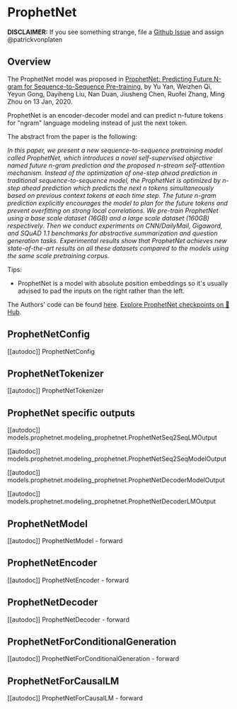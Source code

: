<!--Copyright 2023 The HuggingFace Team. All rights reserved.

Licensed under the Apache License, Version 2.0 (the "License"); you may not use this file except in compliance with
the License. You may obtain a copy of the License at

http://www.apache.org/licenses/LICENSE-2.0

Unless required by applicable law or agreed to in writing, software distributed under the License is distributed on
an "AS IS" BASIS, WITHOUT WARRANTIES OR CONDITIONS OF ANY KIND, either express or implied. See the License for the
specific language governing permissions and limitations under the License.
-->

# ProphetNet

**DISCLAIMER:** If you see something strange, file a [Github Issue](https://github.com/huggingface/transformers/issues/new?assignees=&labels=&template=bug-report.md&title) and assign
@patrickvonplaten

## Overview

The ProphetNet model was proposed in [ProphetNet: Predicting Future N-gram for Sequence-to-Sequence Pre-training,](https://arxiv.org/abs/2001.04063) by Yu Yan, Weizhen Qi, Yeyun Gong, Dayiheng Liu, Nan Duan, Jiusheng Chen, Ruofei
Zhang, Ming Zhou on 13 Jan, 2020.

ProphetNet is an encoder-decoder model and can predict n-future tokens for "ngram" language modeling instead of just
the next token.

The abstract from the paper is the following:

*In this paper, we present a new sequence-to-sequence pretraining model called ProphetNet, which introduces a novel
self-supervised objective named future n-gram prediction and the proposed n-stream self-attention mechanism. Instead of
the optimization of one-step ahead prediction in traditional sequence-to-sequence model, the ProphetNet is optimized by
n-step ahead prediction which predicts the next n tokens simultaneously based on previous context tokens at each time
step. The future n-gram prediction explicitly encourages the model to plan for the future tokens and prevent
overfitting on strong local correlations. We pre-train ProphetNet using a base scale dataset (16GB) and a large scale
dataset (160GB) respectively. Then we conduct experiments on CNN/DailyMail, Gigaword, and SQuAD 1.1 benchmarks for
abstractive summarization and question generation tasks. Experimental results show that ProphetNet achieves new
state-of-the-art results on all these datasets compared to the models using the same scale pretraining corpus.*

Tips:

- ProphetNet is a model with absolute position embeddings so it's usually advised to pad the inputs on the right rather than
  the left.

The Authors' code can be found [here](https://github.com/microsoft/ProphetNet).
[Explore ProphetNet checkpoints on 🤗 Hub](https://huggingface.co/models?sort=downloads&search=ProphetNet).

## ProphetNetConfig

[[autodoc]] ProphetNetConfig

## ProphetNetTokenizer

[[autodoc]] ProphetNetTokenizer

## ProphetNet specific outputs

[[autodoc]] models.prophetnet.modeling_prophetnet.ProphetNetSeq2SeqLMOutput

[[autodoc]] models.prophetnet.modeling_prophetnet.ProphetNetSeq2SeqModelOutput

[[autodoc]] models.prophetnet.modeling_prophetnet.ProphetNetDecoderModelOutput

[[autodoc]] models.prophetnet.modeling_prophetnet.ProphetNetDecoderLMOutput

## ProphetNetModel

[[autodoc]] ProphetNetModel
    - forward

## ProphetNetEncoder

[[autodoc]] ProphetNetEncoder
    - forward

## ProphetNetDecoder

[[autodoc]] ProphetNetDecoder
    - forward

## ProphetNetForConditionalGeneration

[[autodoc]] ProphetNetForConditionalGeneration
    - forward

## ProphetNetForCausalLM

[[autodoc]] ProphetNetForCausalLM
    - forward
